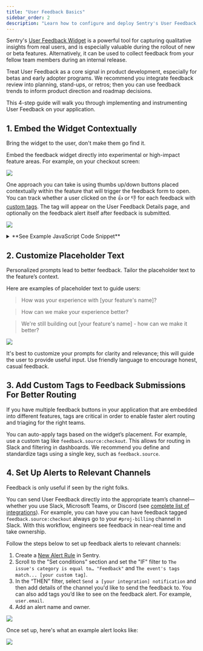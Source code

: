 ```yaml
---
title: "User Feedback Basics"
sidebar_order: 2
description: "Learn how to configure and deploy Sentry's User Feedback widget to capture qualitative insights from your users."
---
```


Sentry's [User Feedback Widget](/product/user-feedback/) is a powerful tool for capturing qualitative insights from real users, and is especially valuable during the rollout of new or beta features. Alternatively, it can be used to collect feedback from your fellow team members during an internal release. 

Treat User Feedback as a core signal in product development, especially for betas and early adopter programs. We recommend you integrate feedback review into planning, stand-ups, or retros; then you can use feedback trends to inform product direction and roadmap decisions.

This 4-step guide will walk you through implementing and instrumenting User Feedback on your application.

## 1. Embed the Widget Contextually
Bring the widget to the user, don't make them go find it.

Embed the feedback widget directly into experimental or high-impact feature areas. For example, on your checkout screen:

![](feedback-img/img/feedback-on-checkout-page.png)

One approach you can take is using thumbs up/down buttons placed contextually within the feature that will trigger the feedback form to open. You can track whether a user clicked on the 👍 or 👎 for each feedback with [custom tags](/platforms/javascript/enriching-events/tags/). The tag will appear on the User Feedback Details page, and optionally on the feedback alert itself after feedback is submitted.

![](feedback-img/img/feedback-thumbs-up-down.png)


<details>
<summary>**See Example JavaScript Code Snippet**</summary>

```javascript
"use client";

import * as Sentry from "@sentry/react";
import { Fragment } from "react";

export default function ThumbsUpDownButtons({source}: {source: string) {
  const feedback = Sentry.getFeedback();
  
  return (
    <Fragment>
      <strong>Was this helpful?</strong>
      <button
        title="I like this"
        onClick={async () =>{
          const form = await feedback?.createForm({
            messagePlaceholder: 'What did you like most?',
            tags: {
              component: 'ThumbsUpDownButtons',
              'feedback.source': source,
              'feedback.type': 'positive',
            }
          });
          form?.appendToDom();
          form?.open();
        }}
      >
        Yes 👍
      </button>

      <button
        title="I don't like this"
        onClick={async () =>{
          const form = await feedback?.createForm({
            messagePlaceholder: 'How can we improve?',
            tags: {
              component: 'ThumbsUpDownButtons',
              'feedback.source': source,
              'feedback.type': 'negative',
            }
          });
          form?.appendToDom();
          form?.open();
        }}
      >
        No 👎
      </button>
    </Fragment>
  );
}
```

</details>



## 2. Customize Placeholder Text
Personalized prompts lead to better feedback. Tailor the placeholder text to the feature’s context.


Here are examples of placeholder text to guide users:

> How was your experience with [your feature's name]?

> How can we make your experience better? 

> We're still building out [your feature's name] - how can we make it better?

![](feedback-img/img/feedback-new-placeholder-example.png)


It's best to customize your prompts for clarity and relevance; this will guide the user to provide useful input. Use friendly language to encourage honest, casual feedback.


## 3. Add Custom Tags to Feedback Submissions For Better Routing

If you have multiple feedback buttons in your application that are embedded into different features, tags are critical in order to enable faster alert routing and triaging for the right teams.

You can auto-apply tags based on the widget’s placement. For example, use a custom tag like `feedback.source:checkout`. This allows for routing in Slack and filtering in dashboards. We recommend you define and standardize tags using a single key, such as `feedback.source`.


## 4. Set Up Alerts to Relevant Channels
Feedback is only useful if seen by the right folks.

You can send User Feedback directly into the appropriate team’s channel—whether you use Slack, Microsoft Teams, or Discord (see [complete list of integrations](/product/alerts/create-alerts/routing-alerts/#integrations)). For example, you can have you can have feedback tagged `feedback.source:checkout` always go to your `#proj-billing` channel in Slack. With this workflow, engineers see feedback in near-real time and take ownership.

Follow the steps below to set up feedback alerts to relevant channels:

1. Create a [New Alert Rule](https://sentry.io/alerts/new/issue/) in Sentry.
2. Scroll to the "Set conditions" section and set the "IF" filter to `The issue's category is equal to… "Feedback"` and `The event's tags match... [your custom tag]`.
3. In the “THEN” filter, select `Send a [your integration] notification` and then add details of the channel you'd like to send the feedback to. You can also add tags you’d like to see on the feedback alert. For example, `user.email`.
4. Add an alert name and owner.


![](feedback-img/img/feedback-alert-conditions.png)

Once set up, here's what an example alert looks like:

![](feedback-img/img/feedback-example-alert.png)



<PageGrid />

